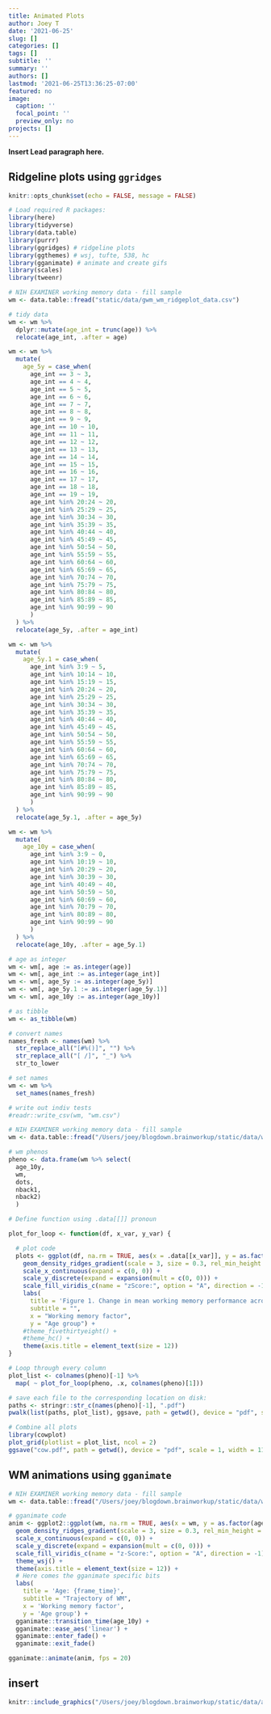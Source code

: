 ```yaml
---
title: Animated Plots
author: Joey T
date: '2021-06-25'
slug: []
categories: []
tags: []
subtitle: ''
summary: ''
authors: []
lastmod: '2021-06-25T13:36:25-07:00'
featured: no
image:
  caption: ''
  focal_point: ''
  preview_only: no
projects: []
---
```


**Insert Lead paragraph here.**

## Ridgeline plots using `ggridges`

```r
knitr::opts_chunk$set(echo = FALSE, message = FALSE)
```

```r
# Load required R packages:
library(here)
library(tidyverse)
library(data.table)
library(purrr)
library(ggridges) # ridgeline plots
library(ggthemes) # wsj, tufte, 538, hc
library(gganimate) # animate and create gifs
library(scales)
library(tweenr)
```

```r
# NIH EXAMINER working memory data - fill sample
wm <- data.table::fread("static/data/gwm_wm_ridgeplot_data.csv")

# tidy data
wm <- wm %>% 
  dplyr::mutate(age_int = trunc(age)) %>% 
  relocate(age_int, .after = age)

wm <- wm %>%
  mutate(
    age_5y = case_when(
      age_int == 3 ~ 3,
      age_int == 4 ~ 4,
      age_int == 5 ~ 5,
      age_int == 6 ~ 6,
      age_int == 7 ~ 7,
      age_int == 8 ~ 8,
      age_int == 9 ~ 9,
      age_int == 10 ~ 10,
      age_int == 11 ~ 11,
      age_int == 12 ~ 12,
      age_int == 13 ~ 13,
      age_int == 14 ~ 14,
      age_int == 15 ~ 15,
      age_int == 16 ~ 16,
      age_int == 17 ~ 17,
      age_int == 18 ~ 18,
      age_int == 19 ~ 19,
      age_int %in% 20:24 ~ 20,
      age_int %in% 25:29 ~ 25,
      age_int %in% 30:34 ~ 30,
      age_int %in% 35:39 ~ 35,
      age_int %in% 40:44 ~ 40,
      age_int %in% 45:49 ~ 45,
      age_int %in% 50:54 ~ 50,
      age_int %in% 55:59 ~ 55,
      age_int %in% 60:64 ~ 60,
      age_int %in% 65:69 ~ 65,
      age_int %in% 70:74 ~ 70,
      age_int %in% 75:79 ~ 75,
      age_int %in% 80:84 ~ 80,
      age_int %in% 85:89 ~ 85,
      age_int %in% 90:99 ~ 90
      )
  ) %>% 
  relocate(age_5y, .after = age_int) 

wm <- wm %>%
  mutate(
    age_5y.1 = case_when(
      age_int %in% 3:9 ~ 5,
      age_int %in% 10:14 ~ 10,
      age_int %in% 15:19 ~ 15,
      age_int %in% 20:24 ~ 20,
      age_int %in% 25:29 ~ 25,
      age_int %in% 30:34 ~ 30,
      age_int %in% 35:39 ~ 35,
      age_int %in% 40:44 ~ 40,
      age_int %in% 45:49 ~ 45,
      age_int %in% 50:54 ~ 50,
      age_int %in% 55:59 ~ 55,
      age_int %in% 60:64 ~ 60,
      age_int %in% 65:69 ~ 65,
      age_int %in% 70:74 ~ 70,
      age_int %in% 75:79 ~ 75,
      age_int %in% 80:84 ~ 80,
      age_int %in% 85:89 ~ 85,
      age_int %in% 90:99 ~ 90
      )
  ) %>% 
  relocate(age_5y.1, .after = age_5y) 

wm <- wm %>%
  mutate(
    age_10y = case_when(
      age_int %in% 3:9 ~ 0,
      age_int %in% 10:19 ~ 10,
      age_int %in% 20:29 ~ 20,
      age_int %in% 30:39 ~ 30,
      age_int %in% 40:49 ~ 40,
      age_int %in% 50:59 ~ 50,
      age_int %in% 60:69 ~ 60,
      age_int %in% 70:79 ~ 70,
      age_int %in% 80:89 ~ 80,
      age_int %in% 90:99 ~ 90
      )
  ) %>% 
  relocate(age_10y, .after = age_5y.1) 

# age as integer
wm <- wm[, age := as.integer(age)]
wm <- wm[, age_int := as.integer(age_int)]
wm <- wm[, age_5y := as.integer(age_5y)]
wm <- wm[, age_5y.1 := as.integer(age_5y.1)]
wm <- wm[, age_10y := as.integer(age_10y)]

# as tibble
wm <- as_tibble(wm)

# convert names
names_fresh <- names(wm) %>%
  str_replace_all("[#%()]", "") %>%
  str_replace_all("[ /]", "_") %>%
  str_to_lower

# set names
wm <- wm %>%
  set_names(names_fresh)

# write out indiv tests
#readr::write_csv(wm, "wm.csv")
```

```r
# NIH EXAMINER working memory data - fill sample
wm <- data.table::fread("/Users/joey/blogdown.brainworkup/static/data/wm.csv")

# wm phenos
pheno <- data.frame(wm %>% select(
  age_10y,
  wm,
  dots,
  nback1,
  nback2)
  )

# Define function using .data[[]] pronoun

plot_for_loop <- function(df, x_var, y_var) {

  # plot code
  plots <- ggplot(df, na.rm = TRUE, aes(x = .data[[x_var]], y = as.factor(.data[[y_var]]), fill = stat(x))) +
    geom_density_ridges_gradient(scale = 3, size = 0.3, rel_min_height = 0.01, gradient_lwd = 0.5) +
    scale_x_continuous(expand = c(0, 0)) +
    scale_y_discrete(expand = expansion(mult = c(0, 0))) +
    scale_fill_viridis_c(name = "zScore:", option = "A", direction = -1) +
    labs(
      title = 'Figure 1. Change in mean working memory performance across the lifespan', 
      subtitle = "", 
      x = "Working memory factor",
      y = "Age group") +
    #theme_fivethirtyeight() +
    #theme_hc() +
    theme(axis.title = element_text(size = 12))
}

# Loop through every column
plot_list <- colnames(pheno)[-1] %>%
  map( ~ plot_for_loop(pheno, .x, colnames(pheno)[1]))

# save each file to the corresponding location on disk:
paths <- stringr::str_c(names(pheno)[-1], ".pdf")
pwalk(list(paths, plot_list), ggsave, path = getwd(), device = "pdf", scale = 1, width = 11.69, height = 8.27, units = "in")

# Combine all plots
library(cowplot)
plot_grid(plotlist = plot_list, ncol = 2)
ggsave("cow.pdf", path = getwd(), device = "pdf", scale = 1, width = 11.69, height = 8.27, units = "in")

```

## WM animations using `gganimate`

```r
# NIH EXAMINER working memory data - fill sample
wm <- data.table::fread("/Users/joey/blogdown.brainworkup/static/data/wm.csv")

# gganimate code
anim <- ggplot2::ggplot(wm, na.rm = TRUE, aes(x = wm, y = as.factor(age_10y), fill = stat(x))) +
  geom_density_ridges_gradient(scale = 3, size = 0.3, rel_min_height = 0.01, gradient_lwd = 0.5) +
  scale_x_continuous(expand = c(0, 0)) +
  scale_y_discrete(expand = expansion(mult = c(0, 0))) +
  scale_fill_viridis_c(name = "z-Score:", option = "A", direction = -1) +
  theme_wsj() +
  theme(axis.title = element_text(size = 12)) +
  # Here comes the gganimate specific bits
  labs(
    title = 'Age: {frame_time}', 
    subtitle = "Trajectory of WM", 
    x = 'Working memory factor', 
    y = 'Age group') +
  gganimate::transition_time(age_10y) +
  gganimate::ease_aes('linear') +
  gganimate::enter_fade() +
  gganimate::exit_fade()
```

```r
gganimate::animate(anim, fps = 20)
```

## insert

```r
knitr::include_graphics("/Users/joey/blogdown.brainworkup/static/data/anim.gif")
```


